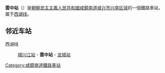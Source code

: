 {{unreferenced|time=2015-02-14T16:45:02+00:00}}
{{朝鮮半島車站資訊
|公司色 = blue
|文字色 = 
|站名 = 雲中站
|圖片 = 
|pxl = 
|圖片說明 =
|前一站 = [[城川江站|城川江]]
|前一站距離 = 
|後一站距離 = 2.0
|後一站 = [[龙城站_(咸镜南道)|龙城]]
|所屬路線 = [[西湖线|西湖线]]
|距離 = 11.0
|起點站 = [[咸興站|咸興]]
|諺文 = 운중역
|朝鮮漢字 = 雲中驛
|文觀部式 = 
|馬-賴式 = Unjung-yŏk
|副站名 = 
|車站編號 = 
|停站路線數 = 
|所屬公司 = [[朝鮮民主主義人民共和國鐵道省|朝鮮民主主義人民共和國鐵道省]]
|所在地 =[[咸鏡南道|咸鏡南道]][[咸兴市|咸兴市]][[兴南区域|兴南区域]]
|車站構造 = 地面车站
|月台配置 = 
|啟用年月日 =
|廢站年月日 = 
|上下車人次 = 
|統計年度 = 
|轉車 = 
|備註 = 
|全寬備註 = 
}}

'''雲中站'''（{{lang-ko|운중역}}）是[[朝鮮民主主義人民共和國|朝鮮民主主義人民共和國]][[咸鏡南道|咸鏡南道]][[咸兴市|咸兴市]][[兴南区域|兴南区域]]的一個鐵路車站，属于[[西湖线|西湖线]]。

==邻近车站==
西湖线
:[[城川江站|城川江站]] - '''雲中站''' - [[龙城站_(咸镜南道)|龙城站]]

{{朝鲜铁路小作品}}

{{西湖线}}

[[Category:咸鏡南道鐵路車站|Category:咸鏡南道鐵路車站]]